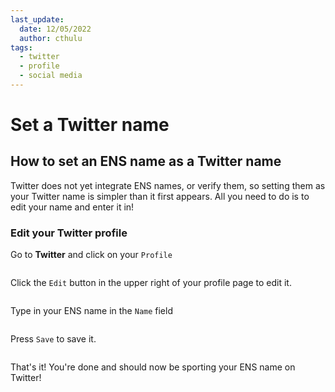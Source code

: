 ```yaml
---
last_update:
  date: 12/05/2022
  author: cthulu
tags:
  - twitter
  - profile
  - social media
---
```



# Set a Twitter name

## How to set an ENS name as a Twitter name
Twitter does not yet integrate ENS names, or verify them, so setting them as your Twitter name is simpler than it first appears.
All you need to do is to edit your name and enter it in!

### Edit your Twitter profile
Go to <Link to="https://www.twitter.com"><b>Twitter</b></Link> and click on your `Profile`

<BrowserWindow url="twitter.com">
  <Image img="/img/howto/set-twitter-name-1.png"/>
</BrowserWindow>

Click the `Edit` button in the upper right of your profile page to edit it.

<BrowserWindow url="twitter.com">
  <Image img="/img/howto/set-twitter-name-2.png"/>
</BrowserWindow>

Type in your ENS name in the `Name` field

<BrowserWindow url="twitter.com">
  <Image img="/img/howto/set-twitter-name-3.png"/>
</BrowserWindow>

Press `Save` to save it.

<BrowserWindow url="twitter.com">
  <Image img="/img/howto/set-twitter-name-4.png"/>
</BrowserWindow>

That's it! You're done and should now be sporting your ENS name on Twitter!

<BrowserWindow url="twitter.com">
  <Image img="/img/howto/set-twitter-name-5.png"/>
</BrowserWindow>
